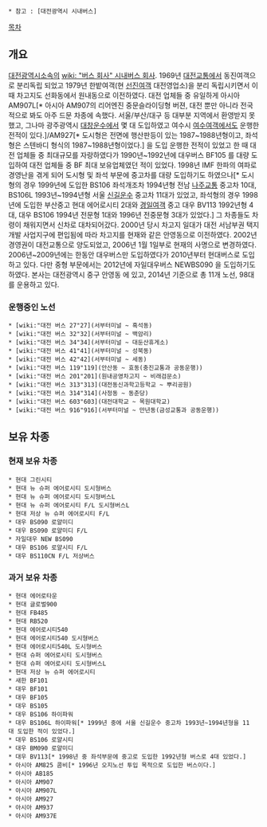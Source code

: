  * 참고 : [대전광역시 시내버스]

[[목차]]

== 개요 ==
[[대전광역시]]소속의 [[wiki: "버스 회사" 시내버스 회사]].
1969년 [[대전교통]]에서 동진여객으로 분리독립 되었고 1979년 한밭여객(현 [[선진여객]] 대전영업소)을 분리 독립시키면서 이 때 차고지도 선화동에서 원내동으로 이전하였다. 대전 업체들 중 유일하게 아시아 AM907L[* 아시아 AM907의 리어엔진 중문슬라이딩형 버젼, 대전 뿐만 아니라 전국적으로 봐도 아주 드문 차종에 속했다. 서울/부산/대구 등 대부분 지역에서 환영받지 못했고, 그나마 광주광역시 [[대창운수]]에서 몇 대 도입하였고 여수시 [[여수여객]]에서도 운행한 전적이 있다.]/AM927[* 도시형은 전면에 행산판등이 있는 1987~1988년형이고, 좌석형은 스텐바디 형식의 1987~1988년형이었다.] 을 도입 운행한 전적이 있었고 한 때 대전 업체들 중 최대규모를 자랑하였다가 1990년~1992년에 대우버스 BF105 를 대량 도입하여 대전 업체들 중 BF 최대 보유업체였던 적이 있었다. 1998년 IMF 한파의 여파로 경영난을 겪게 되어 도시형 및 좌석 부문에 중고차를 대량 도입하기도 하였으나[* 도시형의 경우 1999년에 도입한 BS106 좌석개조차 1994년형 전남 [[나주교통]] 중고차 10대, BS106L 1993년~1994년형 서울 [[신길운수]] 중고차 11대가 있었고, 좌석형의 경우 1998년에 도입한 부산중고 현대 에어로시티 2대와 [[경일여객]] 중고 대우 BV113 1992년형 4대, 대우 BS106 1994년 전문형 1대와 1996년 전중문형 3대가 있었다.] 그 차종들도 차령이 채워지면서 신차로 대차되어갔다. 2000년 당시 차고지 일대가 대전 서남부권 택지개발 사업지구에 편입됨에 따라 차고지를 현재와 같은 안영동으로 이전하였다. 2002년 경영권이 대전교통으로 양도되었고, 2006년 1월 1일부로 현재의 사명으로 변경하였다. 2006년~2009년에는 한동안 대우버스만 도입하였다가 2010년부터 현대버스로 도입하고 있다. 다만 중형 부문에서는 2012년에 자일대우버스 NEWBS090 을 도입하기도 하였다. 
본사는 대전광역시 중구 안영동 에 있고, 2014년 기준으로 총 11개 노선, 98대를 운용하고 있다. 

=== 운행중인 노선 ===
 * [wiki:"대전 버스 27"27](서부터미널 ~ 흑석동)
 * [wiki:"대전 버스 32"32](서부터미널 ~ 백암리)
 * [wiki:"대전 버스 34"34](서부터미널 ~ 대둔산휴게소)
 * [wiki:"대전 버스 41"41](서부터미널 ~ 성북동)
 * [wiki:"대전 버스 42"42](서부터미널 ~ 세동)
 * [wiki:"대전 버스 119"119](안산동 ~ 효동(충진교통과 공동운행))
 * [wiki:"대전 버스 201"201](원내공영차고지 ~ 비래검문소) 
 * [wiki:"대전 버스 313"313](대전동신과학고등학교 ~ 뿌리공원)
 * [wiki:"대전 버스 314"314](사정동 ~ 동춘당)
 * [wiki:"대전 버스 603"603](대전대학교 ~ 목원대학교)
 * [wiki:"대전 버스 916"916](서부터미널 ~ 만년동(금성교통과 공동운행))

== 보유 차종 ==
=== 현재 보유 차종 ===
 * 현대 그린시티
 * 현대 뉴 슈퍼 에어로시티 도시형버스
 * 현대 뉴 슈퍼 에어로시티 도시형버스L
 * 현대 뉴 슈퍼 에어로시티 F/L 도시형버스L
 * 현대 저상 뉴 슈퍼 에어로시티 F/L 
 * 대우 BS090 로얄미디 
 * 대우 BS090 로얄미디 F/L
 * 자일대우 NEW BS090
 * 대우 BS106 로얄시티 F/L
 * 대우 BS110CN F/L 저상버스
=== 과거 보유 차종 ===
 * 현대 에어로타운
 * 현대 글로벌900
 * 현대 FB485
 * 현대 RB520
 * 현대 에어로시티540
 * 현대 에어로시티540 도시형버스
 * 현대 에어로시티540L 도시형버스
 * 현대 슈퍼 에어로시티 도시형버스
 * 현대 슈퍼 에어로시티 도시형버스L
 * 현대 저상 뉴 슈퍼 에어로시티
 * 새한 BF101
 * 대우 BF101
 * 대우 BF105
 * 대우 BS105
 * 대우 BS106 하이파워
 * 대우 BS106L 하이파워[* 1999년 중에 서울 신길운수 중고차 1993년~1994년형을 11대 도입한 적이 있었다.]
 * 대우 BS106 로얄시티
 * 대우 BM090 로얄미디
 * 대우 BV113[* 1998년 중 좌석부문에 중고로 도입한 1992년형 버스로 4대 있었다.] 
 * 아시아 AM825 콤비[* 1996년 오지노선 투입 목적으로 도입한 버스이다.]
 * 아시아 AB185
 * 아시아 AM907
 * 아시아 AM907L
 * 아시아 AM927
 * 아시아 AM937
 * 아시아 AM937E

